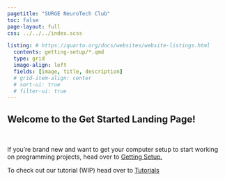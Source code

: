 ```yaml
---
pagetitle: "SURGE NeuroTech Club"
toc: false
page-layout: full
css: ../../../index.scss

listing: # https://quarto.org/docs/websites/website-listings.html
  contents: getting-setup/*.qmd
  type: grid
  image-align: left 
  fields: [image, title, description]
  # grid-item-align: center 
  # sort-ui: true
  # filter-ui: true
---
```


::: {.index_banner}

::: {.index}

# Welcome to the Get Started Landing Page!

<br>

If you're brand new and want to get your computer setup to start working on programming projects, head over to [Getting Setup.](getting-setup/getting_setup.qmd)

To check out our tutorial (WIP) head over to [Tutorials]()

<br>
:::

::: 
